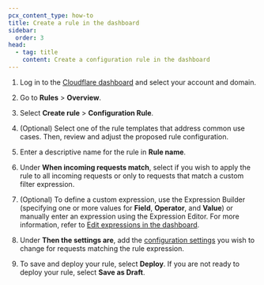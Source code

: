 ```yaml
---
pcx_content_type: how-to
title: Create a rule in the dashboard
sidebar:
  order: 3
head:
  - tag: title
    content: Create a configuration rule in the dashboard
---
```



1. Log in to the [Cloudflare dashboard](https://dash.cloudflare.com) and select your account and domain.
2. Go to **Rules** > **Overview**.
3. Select **Create rule** > **Configuration Rule**.
4. (Optional) Select one of the rule templates that address common use cases. Then, review and adjust the proposed rule configuration.
5. Enter a descriptive name for the rule in **Rule name**.
6. Under **When incoming requests match**, select if you wish to apply the rule to all incoming requests or only to requests that match a custom filter expression.
7. (Optional) To define a custom expression, use the Expression Builder (specifying one or more values for **Field**, **Operator**, and **Value**) or manually enter an expression using the Expression Editor. For more information, refer to [Edit expressions in the dashboard](/ruleset-engine/rules-language/expressions/edit-expressions/).
8. Under **Then the settings are**, add the [configuration settings](/rules/configuration-rules/settings/) you wish to change for requests matching the rule expression.
9. To save and deploy your rule, select **Deploy**. If you are not ready to deploy your rule, select **Save as Draft**.

   <Render file="rules-creation-dash-dns-popup" />
